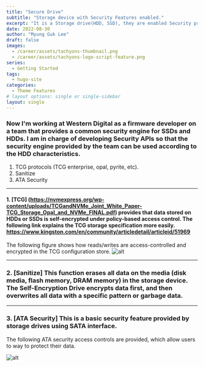 ---
title: "Secure Drive"
subtitle: "Storage device with Security Features enabled."
excerpt: "It is a Storage drive(HDD, SSD), they are enabled Security protocols such as TCG, Sanitize, ATA Security, and security features such as Secure Boot."
date: 2022-08-30
author: "Myung Guk Lee"
draft: false
images:
  - /career/assets/tachyons-thumbnail.png
  - /career/assets/tachyons-logo-script-feature.png
series:
  - Getting Started
tags:
  - hugo-site
categories:
  - Theme Features
# layout options: single or single-sidebar
layout: single
---


### Now I'm working at Western Digital as a firmware developer on a team that provides a common security engine for SSDs and HDDs. I am in charge of developing Security APIs so that the security engine provided by the team can be used according to the HDD characteristics.
1. TCG protocols (TCG enterprise, opal, pyrite, etc).
2. Sanitize
3. ATA Security
---

#### 1. [TCG] (https://nvmexpress.org/wp-content/uploads/TCGandNVMe_Joint_White_Paper-TCG_Storage_Opal_and_NVMe_FINAL.pdf)  provides that data stored on HDDs or SSDs is self-encrypted under policy-based access control. The following link explains the TCG storage specification more easily. https://www.kingston.com/en/community/articledetail/articleid/51969

The following figure shows how reads/writes are access-controlled and encrypted in the TCG configuration store.
![alt](/images/blog/TCGHowitWorks.png)

---
### 2. [Sanitize] This function erases all data on the media (disk media, flash memory, DRAM memory) in the storage device. The Self-Encryption Drive encrypts data first, and then overwrites all data with a specific pattern or garbage data.
---
### 3. [ATA Security] This is a basic security feature provided by storage drives using SATA interface.
The following ATA security access controls are provided, which allow users to way to protect their data.

![alt](/images/blog/ATASecurityStateDiagram.png)
